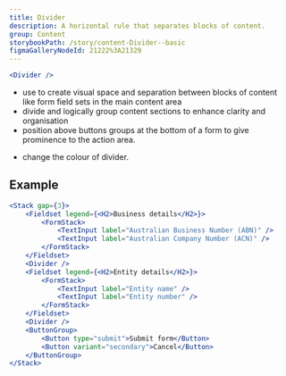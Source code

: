 ```yaml
---
title: Divider
description: A horizontal rule that separates blocks of content.
group: Content
storybookPath: /story/content-Divider--basic
figmaGalleryNodeId: 21222%3A21329
---
```


```jsx live showCode
<Divider />
```

<DoHeading />

- use to create visual space and separation between blocks of content like form field sets in the main content area
- divide and logically group content sections to enhance clarity and organisation
- position above buttons groups at the bottom of a form to give prominence to the action area.

<DontHeading />

- change the colour of divider.

## Example

```jsx live
<Stack gap={3}>
	<Fieldset legend={<H2>Business details</H2>}>
		<FormStack>
			<TextInput label="Australian Business Number (ABN)" />
			<TextInput label="Australian Company Number (ACN)" />
		</FormStack>
	</Fieldset>
	<Divider />
	<Fieldset legend={<H2>Entity details</H2>}>
		<FormStack>
			<TextInput label="Entity name" />
			<TextInput label="Entity number" />
		</FormStack>
	</Fieldset>
	<Divider />
	<ButtonGroup>
		<Button type="submit">Submit form</Button>
		<Button variant="secondary">Cancel</Button>
	</ButtonGroup>
</Stack>
```
